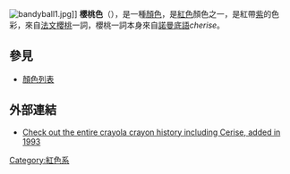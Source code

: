 {{Infobox color
|title=櫻桃色
|textcolor=#000000
|mod=hex
|DE3163
}}
[[File:bandyball1.jpg|thumb]]]]
'''櫻桃色'''（{{Lang-en|'''Cerise'''}}），是一種[[顏色|顏色]]，是[[紅色|紅色]]顏色之一，是紅帶[[紫色|紫]]的色彩，來自[[法文|法文]][[櫻桃|櫻桃]]一詞，櫻桃一詞本身來自[[諾曼底語|諾曼底語]]''cherise''。

==參見==
*[[顏色列表|顏色列表]]

==外部連結==

* [http://www.factmonster.com/ipka/A0872797.html Check out the entire crayola crayon history including Cerise, added in 1993] {{Wayback|url=http://www.factmonster.com/ipka/A0872797.html |date=20170211143839 }}
{{色彩小作品}}
[[Category:紅色系|Category:紅色系]]